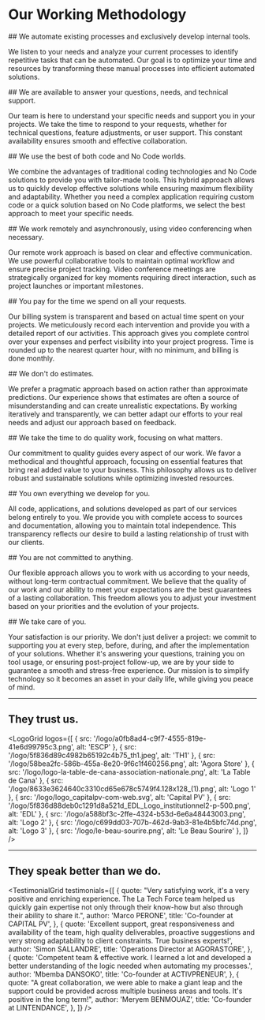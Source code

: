 
# Our Working Methodology

<MethodologyBlock emoji="⚙️">
  ## We automate existing processes and exclusively develop internal tools.

We listen to your needs and analyze your current processes to identify repetitive tasks that can be automated. Our goal is to optimize your time and resources by transforming these manual processes into efficient automated solutions.

</MethodologyBlock>

<MethodologyBlock emoji="💬">
  ## We are available to answer your questions, needs, and technical support.

Our team is here to understand your specific needs and support you in your projects. We take the time to respond to your requests, whether for technical questions, feature adjustments, or user support. This constant availability ensures smooth and effective collaboration.

</MethodologyBlock>

<MethodologyBlock emoji="🥇">
  ## We use the best of both code and No Code worlds.

We combine the advantages of traditional coding technologies and No Code solutions to provide you with tailor-made tools. This hybrid approach allows us to quickly develop effective solutions while ensuring maximum flexibility and adaptability. Whether you need a complex application requiring custom code or a quick solution based on No Code platforms, we select the best approach to meet your specific needs.

</MethodologyBlock>

<MethodologyBlock emoji="💻">
  ## We work remotely and asynchronously, using video conferencing when necessary.

Our remote work approach is based on clear and effective communication. We use powerful collaborative tools to maintain optimal workflow and ensure precise project tracking. Video conference meetings are strategically organized for key moments requiring direct interaction, such as project launches or important milestones.

</MethodologyBlock>

<MethodologyBlock emoji="⏱️">
  ## You pay for the time we spend on all your requests.

Our billing system is transparent and based on actual time spent on your projects. We meticulously record each intervention and provide you with a detailed report of our activities. This approach gives you complete control over your expenses and perfect visibility into your project progress. Time is rounded up to the nearest quarter hour, with no minimum, and billing is done monthly.

</MethodologyBlock>

<MethodologyBlock emoji="❌">
  ## We don't do estimates.

We prefer a pragmatic approach based on action rather than approximate predictions. Our experience shows that estimates are often a source of misunderstanding and can create unrealistic expectations. By working iteratively and transparently, we can better adapt our efforts to your real needs and adjust our approach based on feedback.

</MethodologyBlock>

<MethodologyBlock emoji="💎">
  ## We take the time to do quality work, focusing on what matters.

Our commitment to quality guides every aspect of our work. We favor a methodical and thoughtful approach, focusing on essential features that bring real added value to your business. This philosophy allows us to deliver robust and sustainable solutions while optimizing invested resources.

</MethodologyBlock>

<MethodologyBlock emoji="🏡">
  ## You own everything we develop for you.

All code, applications, and solutions developed as part of our services belong entirely to you. We provide you with complete access to sources and documentation, allowing you to maintain total independence. This transparency reflects our desire to build a lasting relationship of trust with our clients.

</MethodologyBlock>

<MethodologyBlock emoji="🕊️">
  ## You are not committed to anything.

Our flexible approach allows you to work with us according to your needs, without long-term contractual commitment. We believe that the quality of our work and our ability to meet your expectations are the best guarantees of a lasting collaboration. This freedom allows you to adjust your investment based on your priorities and the evolution of your projects.

</MethodologyBlock>

<MethodologyBlock emoji="❤️">
  ## We take care of you.

Your satisfaction is our priority. We don't just deliver a project: we commit to supporting you at every step, before, during, and after the implementation of your solutions. Whether it's answering your questions, training you on tool usage, or ensuring post-project follow-up, we are by your side to guarantee a smooth and stress-free experience. Our mission is to simplify technology so it becomes an asset in your daily life, while giving you peace of mind.

</MethodologyBlock>

---

## They trust us.

<LogoGrid
  logos={[
    { src: '/logo/a0fb8ad4-c9f7-4555-819e-41e6d99795c3.png', alt: 'ESCP' },
    { src: '/logo/5f836d89c4982b65192c4b75_th1.jpeg', alt: 'TH1' },
    { src: '/logo/58bea2fc-586b-455a-8e20-9f6c1f460256.png', alt: 'Agora Store' },
    { src: '/logo/logo-la-table-de-cana-association-nationale.png', alt: 'La Table de Cana' },
    { src: '/logo/8633e3624640c3310cd65e678c5749f4.128x128_(1).png', alt: 'Logo 1' },
    { src: '/logo/logo_capitalpv-com-web.svg', alt: 'Capital PV' },
    { src: '/logo/5f836d88deb0c1291d8a521d_EDL_Logo_institutionnel2-p-500.png', alt: 'EDL' },
    { src: '/logo/a588bf3c-2ffe-4324-b53d-6e6a48443003.png', alt: 'Logo 2' },
    { src: '/logo/c699dd03-707b-462d-9ab3-81e4b5bfc74d.png', alt: 'Logo 3' },
    { src: '/logo/le-beau-sourire.png', alt: 'Le Beau Sourire' },
  ]}
/>

---

## They speak better than we do.

<TestimonialGrid
  testimonials={[
    {
      quote:
        "Very satisfying work, it's a very positive and enriching experience. The La Tech Force team helped us quickly gain expertise not only through their know-how but also through their ability to share it.",
      author: 'Marco PERONE',
      title: 'Co-founder at CAPITAL PV',
    },
    {
      quote:
        'Excellent support, great responsiveness and availability of the team, high quality deliverables, proactive suggestions and very strong adaptability to client constraints. True business experts!',
      author: 'Simon SALLANDRE',
      title: 'Operations Director at AGORASTORE',
    },
    {
      quote:
        'Competent team & effective work. I learned a lot and developed a better understanding of the logic needed when automating my processes.',
      author: 'Mbemba DANSOKO',
      title: 'Co-founder at ACTIVPRENEUR',
    },
    {
      quote:
        "A great collaboration, we were able to make a giant leap and the support could be provided across multiple business areas and tools. It's positive in the long term!",
      author: 'Meryem BENMOUAZ',
      title: 'Co-founder at LINTENDANCE',
    },
  ]}
/>
